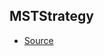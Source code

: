 ## MSTStrategy



- [Source](https://github.com/Androz2091/discord-player/blob/e6e6eb7/packages/equalizer/src/audio/MonoStereoTransformer.ts#L9)